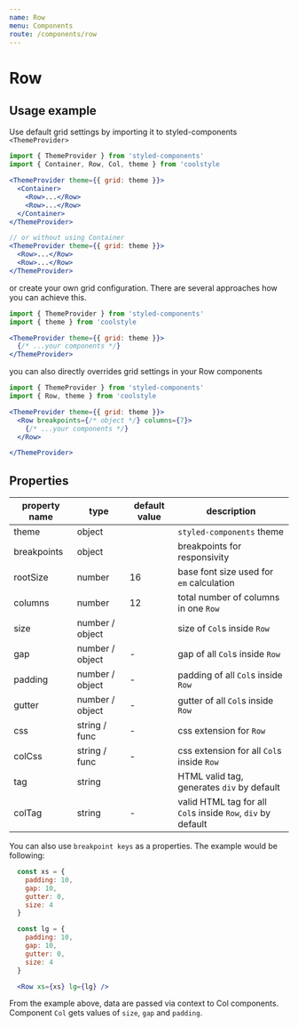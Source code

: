 ```yaml
---
name: Row
menu: Components
route: /components/row
---
```


# Row

## Usage example

Use default grid settings by importing it to styled-components
`<ThemeProvider>`

```jsx
import { ThemeProvider } from 'styled-components'
import { Container, Row, Col, theme } from 'coolstyle

<ThemeProvider theme={{ grid: theme }}>
  <Container>
    <Row>...</Row>
    <Row>...</Row>
  </Container>
</ThemeProvider>

// or without using Container
<ThemeProvider theme={{ grid: theme }}>
  <Row>...</Row>
  <Row>...</Row>
</ThemeProvider>
```

or create your own grid configuration. There are several approaches
how you can achieve this.

```jsx
import { ThemeProvider } from 'styled-components'
import { theme } from 'coolstyle

<ThemeProvider theme={{ grid: theme }}>
  {/* ...your components */}
</ThemeProvider>
```

you can also directly overrides grid settings in your Row components

```jsx
import { ThemeProvider } from 'styled-components'
import { Row, theme } from 'coolstyle

<ThemeProvider theme={{ grid: theme }}>
  <Row breakpoints={/* object */} columns={7}>
    {/* ...your components */}
  </Row>

</ThemeProvider>
```

## Properties

| property name | type            | default value | description                                                  |
| ------------- | --------------- | ------------- | ------------------------------------------------------------ |
| theme         | object          |               | `styled-components` theme                                    |
| breakpoints   | object          |               | breakpoints for responsivity                                 |
| rootSize      | number          | 16            | base font size used for `em` calculation                     |
| columns       | number          | 12            | total number of columns in one `Row`                         |
| size          | number / object |               | size of `Col`s inside `Row`                                  |
| gap           | number / object | -             | gap of all `Col`s inside `Row`                               |
| padding       | number / object | -             | padding of all `Col`s inside `Row`                           |
| gutter        | number / object | -             | gutter of all `Col`s inside `Row`                            |
| css           | string / func   | -             | css extension for `Row`                                      |
| colCss        | string / func   | -             | css extension for all `Col`s inside `Row`                    |
| tag           | string          |               | HTML valid tag, generates `div` by default                   |
| colTag        | string          | -             | valid HTML tag for all `Col`s inside `Row`, `div` by default |

You can also use `breakpoint keys` as a properties. The example would be following:

```jsx
  const xs = {
    padding: 10,
    gap: 10,
    gutter: 0,
    size: 4
  }

  const lg = {
    padding: 10,
    gap: 10,
    gutter: 0,
    size: 4
  }

  <Row xs={xs} lg={lg} />
```

From the example above, data are passed via context to Col components.
Component `Col` gets values of `size`, `gap` and `padding`.
